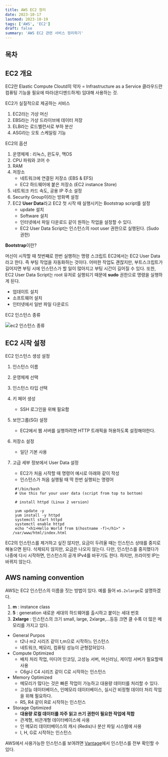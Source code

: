 ```yaml
---
title: AWS EC2 정리
date: 2023-10-17
lastmod: 2023-10-19
tags: ['AWS', 'EC2']
draft: false
summary: 'AWS EC2 관련 서비스 정리하기'
---
```


## 목차

<TOCInline toc={props.toc} exclude="목차" toHeading={2} />

## EC2 개요

EC2란 Elastic Compute Cloutd의 약자 = Infrastructure as a Service
클라우드란 컴퓨팅 기능을 필요에 따라(온디멘드하게) 임대해 사용하는 것.

EC2가 실질적으로 제공하는 서비스

1. EC2라는 가상 머신
2. EBS라는 가상 드라이브에 데이터 저장
3. ELB라는 로드벨런서로 부하 분산
4. ASG라는 오토 스케일링 기능

EC2의 옵션

1. 운영체제 : 리눅스, 윈도우, 맥OS
2. CPU 파워와 코어 수
3. RAM
4. 저장소
   - 네트워크에 연결된 저장소 (EBS & EFS)
   - EC2 하드웨어에 붙은 저장소 (EC2 instance Store)
5. 네트워크 카드 속도, 공용 IP 주소 설정
6. Security Group이라는 방화벽 설정
7. EC2 **User Data**라고 EC2 첫 시작 때 실행시키는 Bootstrap script를 설정
   - update 설치
   - Software 설치
   - 인터넷에서 파일 다운로드 같이 원하는 작업을 설정할 수 있다.
   - EC2 User Data Script는 인스턴스의 root user 권한으로 실행된다. (Sudo 권한)

**Bootstrap**이란?

머신이 시작할 때 첫번째로 한번 실행하는 명령 스크립트 EC2에서는 EC2 User Data라고 한다.
즉 부팅 작업을 자동화하는 것이다. 어떠한 작업도 괜찮지만, 부트스크립트가 길어지면 부팅 시에 인스턴스가 할 일이 많아지고 부팅 시간이 길어질 수 있다.
또한, EC2 User Data Script는 root 유저로 실행되기 때문에 **sudo** 권한으로 명령을 실행하게 된다.

- 업데이트 설치
- 소프트웨어 설치
- 인터넷에서 일반 파일 다운로드

EC2 인스턴스 종류

<img alt="ec2 인스턴스 종류" src="/static/images/aws/aws-ec2-instance.png" />

## EC2 시작 설정

EC2 인스턴스 생성 설정

1. 인스턴스 이름
2. 운영체제 선택
3. 인스턴스 타입 선택
4. 키 페어 생성
   - SSH 로그인을 위해 필요함
5. 보안그룹(SG) 설정
   - EC2에서 웹 서버를 실행하려면 HTTP 트래픽을 허용하도록 설정해야한다.
6. 저장소 설정
   - 일단 기본 사용
7. 고급 세부 정보에서 User Data 설정

   - EC2가 처음 시작할 때 명령어 예시로 아래와 같이 작성
   - 인스턴스가 처음 실행될 때 딱 한번 실행되는 명령어

   ```
    #!/bin/bash
    # Use this for your user data (script from top to bottom)

    # install httpd (Linux 2 version)

    yum update -y
    yum install -y httpd
    systemctl start httpd
    systemctl enable httpd
    echo "<h1>Hello World from $(hostname -f)</h1>" > /var/www/html/index.html
   ```

EC2의 인스턴스를 제거하고 싶진 않지만, 요금이 두려울 때는 인스턴스 상태를 중지로 해놓으면 된다. 삭제되지 않지만, 요금은 나오지 않는다. 다만, 인스턴스를 중지했다가 나중에 다시 시작하면, 인스턴스의 공개 IPv4를 바꾸기도 한다. 하지만, 프라이빗 IP는 바뀌지 않는다.

## AWS naming convention

AWS는 EC2 인스턴스의 이름을 짓는 방법이 있다. 예를 들어 `m5.2xlarge`로 설명하겠다.

1. **m** : instance class
2. **5** : generation 새로운 세대의 하드웨어를 출시하고 붙이는 세대 번호
3. **2xlarge** : 인스턴스의 크기 small, large, 2xlarge,...등등 크면 클 수록 더 많은 메모리를 가지고 있다.

- General Purpos
  - t2나 m2 시리즈 같이 t,m으로 시작하느 인스턴스
  - 네트워크, 메모리, 컴퓨팅 성능이 균형잡혀있다.
- Compute Optimized
  - 배치 처리 작업, 미디어 인코딩, 고성능 서버, 머신러닝, 게이밍 서버가 필요할때 사용
  - C6g나 C4 시리즈 같이 C로 시작하는 인스턴스
- Memory Optimized
  - 메모리가 많다는 것은 빠른 작업이 가능하고 대용량 데이터를 처리할 수 있다.
  - 고성능 데이터베이스, 인메모리 데이터베이스, 실시간 비정형 데이터 처리 작업을 위해 필요하다.
  - R5, R4 같이 R로 시작하는 인스턴스
- Storage Optimized
  - **대용량 로컬 데이터를 자주 읽고 쓰기 권한이 필요한 작업에 적합**
  - 관계형, 비관걔형 데이터베이스에 사용
  - 인 메모리 데이터베이스의 캐시 (Redis)나 분산 파일 시스템에 사용
  - I, H, G로 시작하는 인스턴스

AWS에서 사용가능한 인스턴스를 보여려면 [Vantage](https://instances.vantage.sh/)에서 인스턴스를 전부 확인할 수 있다.

